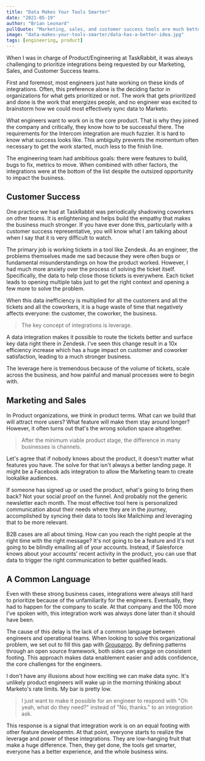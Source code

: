 ```yaml
---
title: "Data Makes Your Tools Smarter"
date: "2021-05-19"
author: "Brian Leonard"
pullQuote: "Marketing, sales, and customer success tools are much better when they have integrated product data"
image: "data-makes-your-tools-smarter/data-has-a-better-idea.jpg"
tags: [engineering, product]
---
```


When I was in charge of Product/Engineering at TaskRabbit, it was always challenging to prioritize integrations being requested by our Marketing, Sales, and Customer Success teams.

First and foremost, most engineers just hate working on these kinds of integrations. Often, this preference alone is the deciding factor in organizations for what gets prioritized or not. The work that gets prioritized and done is the work that energizes people, and no engineer was excited to brainstorm how we could most effectively sync data to Marketo.

What engineers want to work on is the core product. That is why they joined the company and critically, they know how to be successful there. The requirements for the Intercom integration are much fuzzier. It is hard to know what success looks like. This ambiguity prevents the momentum often necessary to get the work started, much less to the finish line.

The engineering team had ambitious goals: there were features to build, bugs to fix, metrics to move. When combined with other factors, the integrations were at the bottom of the list despite the outsized opportunity to impact the business.

## Customer Success

One practice we had at TaskRabbit was periodically shadowing coworkers on other teams. It is enlightening and helps build the empathy that makes the business much stronger. If you have ever done this, particularly with a customer success representative, you will know what I am talking about when I say that it is very difficult to watch.

The primary job is working tickets in a tool like Zendesk. As an engineer, the problems themselves made me sad because they were often bugs or fundamental misunderstandings on how the product worked. However, I had much more anxiety over the process of solving the ticket itself. Specifically, the data to help close those tickets is everywhere. Each ticket leads to opening multiple tabs just to get the right context and opening a few more to solve the problem.

When this data inefficiency is multiplied for all the customers and all the tickets and all the coworkers, it is a huge waste of time that negatively affects everyone: the customer, the coworker, the business.

> The key concept of integrations is leverage.

A data integration makes it possible to route the tickets better and surface key data right there in Zendesk. I've seen this change result in a 10x efficiency increase which has a huge impact on customer and coworker satisfaction, leading to a much stronger business.

The leverage here is tremendous because of the volume of tickets, scale across the business, and how painful and manual processes were to begin with.

## Marketing and Sales

In Product organizations, we think in product terms. What can we build that will attract more users? What feature will make them stay around longer? However, it often turns out that's the wrong solution space altogether.

> After the minimum viable product stage, the difference in many businesses is channels.

Let's agree that if nobody knows about the product, it doesn't matter what features you have. The solve for that isn't always a better landing page. It might be a Facebook ads integration to allow the Marketing team to create lookalike audiences.

If someone has signed up or used the product, what's going to bring them back? Not your social proof on the funnel. And probably not the generic newsletter each month. The most effective tool here is personalized communication about their needs where they are in the journey, accomplished by syncing their data to tools like Mailchimp and leveraging that to be more relevant.

B2B cases are all about timing. How can you reach the right people at the right time with the right message? It's not going to be a feature and it's not going to be blindly emailing all of your accounts. Instead, if Salesforce knows about your accounts' recent activity in the product, you can use that data to trigger the right communication to better qualified leads.

## A Common Language

Even with these strong business cases, integrations were always still hard to prioritize because of the unfamiliarity for the engineers. Eventually, they had to happen for the company to scale. At that company and the 100 more I've spoken with, this integration work was always done later than it should have been.

The cause of this delay is the lack of a common language between engineers and operational teams. When looking to solve this organizational problem, we set out to fill this gap with [Grouparoo](https://www.grouparoo.com). By defining patterns through an open source framework, both sides can engage on consistent footing. This approach makes data enablement easier and adds confidence, the core challenges for the engineers.

I don't have any illusions about how exciting we can make data sync. It's unlikely product engineers will wake up in the morning thinking about Marketo's rate limits. My bar is pretty low.

> I just want to make it possible for an engineer to respond with "Oh yeah, what do they need?" instead of "No, thanks." to an integration ask.

This response is a signal that integration work is on an equal footing with other feature developemtn. At that point, everyone starts to realize the leverage and power of these integrations. They are low-hanging fruit that make a huge difference. Then, they get done, the tools get smarter, everyone has a better experience, and the whole business wins.

